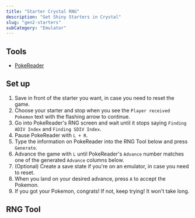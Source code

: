 ```yaml
---
title: "Starter Crystal RNG"
description: "Get Shiny Starters in Crystal"
slug: "gen2-starters"
subCategory: "Emulator"
---
```


## Tools

- [PokeReader](/install-pokereader)

## Set up

1. Save in front of the starter you want, in case you need to reset the game.
1. Choose your starter and stop when you see the `Player received Pokemon` text with the flashing arrow to continue.
1. Go into PokeReader's RNG screen and wait until it stops saying `Finding ADIV Index` and `Finding SDIV Index`.
1. Pause PokeReader with `L + R`.
1. Type the information on PokeReader into the RNG Tool below and press `Generate`.
1. Advance the game with `L` until PokeReader's `Advance` number matches one of the generated `Advance` columns below.
1. (Optional) Create a save state if you're on an emulator, in case you need to reset.
1. When you land on your desired advance, press `A` to accept the Pokemon.
1. If you got your Pokemon, congrats! If not, keep trying! It won't take long.

## RNG Tool

<Gen2StarterRng />
